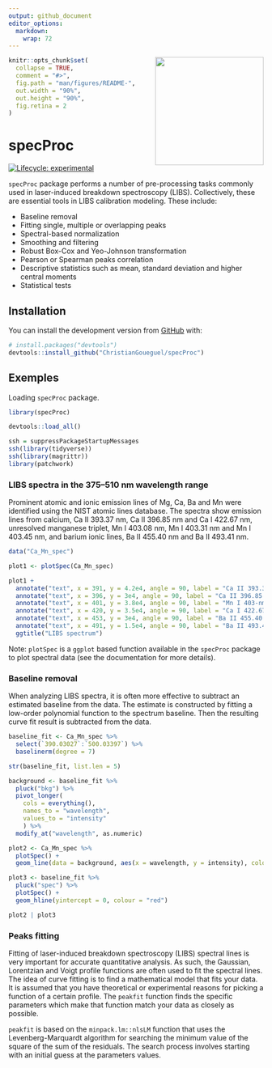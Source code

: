 ```yaml
---
output: github_document
editor_options: 
  markdown: 
    wrap: 72
---
```


<!-- README.md is generated from README.Rmd. Please edit that file -->

<img src='man/figures/logo.png' align="right" height="214" />


```r
knitr::opts_chunk$set(
  collapse = TRUE,
  comment = "#>",
  fig.path = "man/figures/README-",
  out.width = "90%",
  out.height = "90%",
  fig.retina = 2
)
```

# specProc

<!-- badges: start -->

[![Lifecycle:
experimental](https://img.shields.io/badge/lifecycle-experimental-orange.svg)](https://lifecycle.r-lib.org/articles/stages.html#experimental)

<!-- badges: end -->

`specProc` package performs a number of pre-processing tasks commonly
used in laser-induced breakdown spectroscopy (LIBS). Collectively, these
are essential tools in LIBS calibration modeling.
These include:

-   Baseline removal
-   Fitting single, multiple or overlapping peaks
-   Spectral-based normalization
-   Smoothing and filtering
-   Robust Box-Cox and Yeo-Johnson transformation
-   Pearson or Spearman peaks correlation
-   Descriptive statistics such as mean, standard deviation and higher
    central moments
-   Statistical tests

## Installation

You can install the development version from
[GitHub](https://github.com/) with:

``` r
# install.packages("devtools")
devtools::install_github("ChristianGoueguel/specProc")
```

## Exemples

Loading `specProc` package.

```r
library(specProc)
```

```r
devtools::load_all()
```

```r
ssh = suppressPackageStartupMessages
ssh(library(tidyverse))
ssh(library(magrittr))
library(patchwork)
```

### LIBS spectra in the 375–510 nm wavelength range

Prominent atomic and ionic emission lines of Mg, Ca, Ba and Mn were identified using the NIST atomic lines database. The spectra show emission lines from calcium, Ca II 393.37 nm, Ca II 396.85 nm and Ca I 422.67 nm, unresolved manganese triplet, Mn I 403.08 nm, Mn I 403.31 nm and Mn I 403.45 nm, and barium ionic lines, Ba II 455.40 nm and Ba II 493.41 nm.

```r
data("Ca_Mn_spec")
```

```r
plot1 <- plotSpec(Ca_Mn_spec)
```

```r
plot1 +
  annotate("text", x = 391, y = 4.2e4, angle = 90, label = "Ca II 393.37 nm") +
  annotate("text", x = 396, y = 3e4, angle = 90, label = "Ca II 396.85 nm") +
  annotate("text", x = 401, y = 3.8e4, angle = 90, label = "Mn I 403-nm") +
  annotate("text", x = 420, y = 3.5e4, angle = 90, label = "Ca I 422.67 nm") +
  annotate("text", x = 453, y = 3e4, angle = 90, label = "Ba II 455.40 nm") +
  annotate("text", x = 491, y = 1.5e4, angle = 90, label = "Ba II 493.41 nm") +
  ggtitle("LIBS spectrum")
```

Note: `plotSpec` is a `ggplot` based function available in the
`specProc` package to plot spectral data (see the documentation for more details).

### Baseline removal

When analyzing LIBS spectra, it is often more effective to subtract an
estimated baseline from the data. The estimate is constructed by fitting
a low-order polynomial function to the spectrum baseline. Then the
resulting curve fit result is subtracted from the data.

```r
baseline_fit <- Ca_Mn_spec %>%
  select(`390.03027`:`500.03397`) %>%
  baselinerm(degree = 7)
```

```r
str(baseline_fit, list.len = 5) 
```

```r
background <- baseline_fit %>%
  pluck("bkg") %>%
  pivot_longer(
    cols = everything(), 
    names_to = "wavelength", 
    values_to = "intensity"
    ) %>%
  modify_at("wavelength", as.numeric)
```

```r
plot2 <- Ca_Mn_spec %>%
  plotSpec() +
  geom_line(data = background, aes(x = wavelength, y = intensity), colour = "red")

plot3 <- baseline_fit %>%
  pluck("spec") %>% 
  plotSpec() +
  geom_hline(yintercept = 0, colour = "red")
```

```r
plot2 | plot3
```

### Peaks fitting

Fitting of laser-induced breakdown spectroscopy (LIBS) spectral lines is
very important for accurate quantitative analysis. As such, the
Gaussian, Lorentzian and Voigt profile functions are often used to fit
the spectral lines. The idea of curve fitting is to find a mathematical model that fits your data. It is assumed that you have theoretical or experimental reasons for picking a function of a certain profile. The `peakfit` function finds the specific parameters which make that function match your data as closely as possible. 

`peakfit` is based on the `minpack.lm::nlsLM` function that uses the Levenberg-Marquardt algorithm for searching the minimum value of the square of the sum of the residuals. The search process involves starting with an initial guess at the parameters values.
